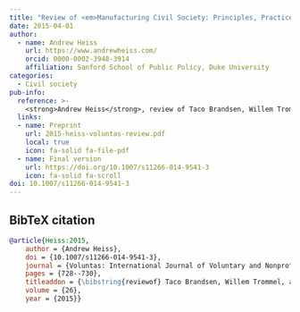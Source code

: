 ```yaml
---
title: "Review of <em>Manufacturing Civil Society: Principles, Practices, and Effects</em>, ed. Taco Brandsen, Willem Trommel, and Bram Verschuere"
date: 2015-04-01
author:
  - name: Andrew Heiss
    url: https://www.andrewheiss.com/
    orcid: 0000-0002-3948-3914
    affiliation: Sanford School of Public Policy, Duke University
categories: 
  - Civil society
pub-info:
  reference: >-
    <strong>Andrew Heiss</strong>, review of Taco Brandsen, Willem Trommel, and Bram Verschuere (eds.), <em>Manufacturing Civil Society: Principles, Practices, and Effects</em>, <em>Voluntas: International Journal of Voluntary and Nonprofit Organizations</em> 26, no. 2 (April 2014): 728–30, doi: <a href="https://doi.org/10.1007/s11266-014-9541-3"><code>10.1007/s11266-014-9541-3</code></a>.
  links:
  - name: Preprint
    url: 2015-heiss-voluntas-review.pdf
    local: true
    icon: fa-solid fa-file-pdf
  - name: Final version
    url: https://doi.org/10.1007/s11266-014-9541-3
    icon: fa-solid fa-scroll
doi: 10.1007/s11266-014-9541-3
---
```


## BibTeX citation

```bibtex
@article{Heiss:2015,
    author = {Andrew Heiss},
    doi = {10.1007/s11266-014-9541-3},
    journal = {Voluntas: International Journal of Voluntary and Nonprofit Organizations},
    pages = {728--730},
    titleaddon = {\bibstring{reviewof} Taco Brandsen, Willem Trommel, and Bram Verschuere (eds.), \mkbibemph{Manufacturing Civil Society: Principles, Practices, and Effects}},
    volume = {26},
    year = {2015}}
```
